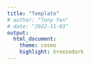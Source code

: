 ```yaml
---
title: "Template"
# author: "Tony Yen"
# date: "2022-11-03"
output:
  html_document:
    theme: cosmo
    highlight: breezedark
---
```


<!-- css styles -->
<style type="text/css">
.main-container {
  max-width: 1200px;
  margin-left: auto;
  margin-right: auto;
}

#content-col{
  max-width: 700px; 
  margin-left: 30%;
}

#side-col{
  max-width: 300px; 
  width: 30%; 
  position: fixed;
  height: 95%;
  overflow: scroll; 
}

@media screen and (max-width: 1000px){
  #side-col{
    display: none;  
  }
  
  #content-col{
    width: 100%;
    margin-left: 0%
  }
}
</style>

::: {id="side-col"}
---

## [Framework](framework.html)

---

## [Results](operation.html)
### [System Operation](operation.html)
### [Power Market](markets.html)
### [Agents](agents.html)

---
:::

::: {id="content-col"}

:::
